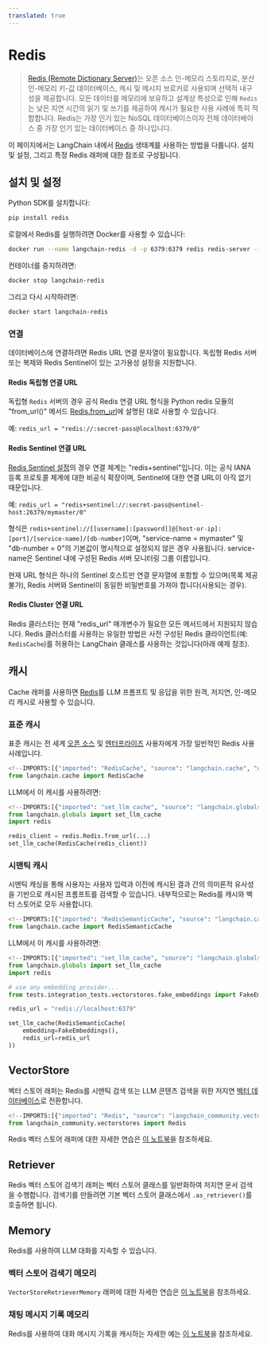 ```yaml
---
translated: true
---
```


# Redis

>[Redis (Remote Dictionary Server)](https://en.wikipedia.org/wiki/Redis)는 오픈 소스 인-메모리 스토리지로, 분산 인-메모리 키-값 데이터베이스, 캐시 및 메시지 브로커로 사용되며 선택적 내구성을 제공합니다.
> 모든 데이터를 메모리에 보유하고 설계상 특성으로 인해 `Redis`는 낮은 지연 시간의 읽기 및 쓰기를 제공하여 캐시가 필요한 사용 사례에 특히 적합합니다. Redis는 가장 인기 있는 NoSQL 데이터베이스이자 전체 데이터베이스 중 가장 인기 있는 데이터베이스 중 하나입니다.

이 페이지에서는 LangChain 내에서 [Redis](https://redis.com) 생태계를 사용하는 방법을 다룹니다.
설치 및 설정, 그리고 특정 Redis 래퍼에 대한 참조로 구성됩니다.

## 설치 및 설정

Python SDK를 설치합니다:

```bash
pip install redis
```

로컬에서 Redis를 실행하려면 Docker를 사용할 수 있습니다:

```bash
docker run --name langchain-redis -d -p 6379:6379 redis redis-server --save 60 1 --loglevel warning
```

컨테이너를 중지하려면:

```bash
docker stop langchain-redis
```

그리고 다시 시작하려면:

```bash
docker start langchain-redis
```

### 연결

데이터베이스에 연결하려면 Redis URL 연결 문자열이 필요합니다. 독립형 Redis 서버 또는 복제와 Redis Sentinel이 있는 고가용성 설정을 지원합니다.

#### Redis 독립형 연결 URL

독립형 `Redis` 서버의 경우 공식 Redis 연결 URL 형식을 Python redis 모듈의 "from_url()" 메서드 [Redis.from_url](https://redis-py.readthedocs.io/en/stable/connections.html#redis.Redis.from_url)에 설명된 대로 사용할 수 있습니다.

예: `redis_url = "redis://:secret-pass@localhost:6379/0"`

#### Redis Sentinel 연결 URL

[Redis Sentinel 설정](https://redis.io/docs/management/sentinel/)의 경우 연결 체계는 "redis+sentinel"입니다.
이는 공식 IANA 등록 프로토콜 체계에 대한 비공식 확장이며, Sentinel에 대한 연결 URL이 아직 없기 때문입니다.

예: `redis_url = "redis+sentinel://:secret-pass@sentinel-host:26379/mymaster/0"`

형식은 `redis+sentinel://[[username]:[password]]@[host-or-ip]:[port]/[service-name]/[db-number]`이며, "service-name = mymaster" 및 "db-number = 0"의 기본값이 명시적으로 설정되지 않은 경우 사용됩니다.
service-name은 Sentinel 내에 구성된 Redis 서버 모니터링 그룹 이름입니다.

현재 URL 형식은 하나의 Sentinel 호스트만 연결 문자열에 포함할 수 있으며(목록 제공 불가), Redis 서버와 Sentinel이 동일한 비밀번호를 가져야 합니다(사용되는 경우).

#### Redis Cluster 연결 URL

Redis 클러스터는 현재 "redis_url" 매개변수가 필요한 모든 메서드에서 지원되지 않습니다.
Redis 클러스터를 사용하는 유일한 방법은 사전 구성된 Redis 클라이언트(예: `RedisCache`)를 허용하는 LangChain 클래스를 사용하는 것입니다(아래 예제 참조).

## 캐시

Cache 래퍼를 사용하면 [Redis](https://redis.io)를 LLM 프롬프트 및 응답을 위한 원격, 저지연, 인-메모리 캐시로 사용할 수 있습니다.

### 표준 캐시

표준 캐시는 전 세계 [오픈 소스](https://redis.io) 및 [엔터프라이즈](https://redis.com) 사용자에게 가장 일반적인 Redis 사용 사례입니다.

```python
<!--IMPORTS:[{"imported": "RedisCache", "source": "langchain.cache", "docs": "https://api.python.langchain.com/en/latest/cache/langchain_community.cache.RedisCache.html", "title": "Redis"}]-->
from langchain.cache import RedisCache
```

LLM에서 이 캐시를 사용하려면:

```python
<!--IMPORTS:[{"imported": "set_llm_cache", "source": "langchain.globals", "docs": "https://api.python.langchain.com/en/latest/globals/langchain.globals.set_llm_cache.html", "title": "Redis"}]-->
from langchain.globals import set_llm_cache
import redis

redis_client = redis.Redis.from_url(...)
set_llm_cache(RedisCache(redis_client))
```

### 시맨틱 캐시

시맨틱 캐싱을 통해 사용자는 사용자 입력과 이전에 캐시된 결과 간의 의미론적 유사성을 기반으로 캐시된 프롬프트를 검색할 수 있습니다. 내부적으로는 Redis를 캐시와 벡터 스토어로 모두 사용합니다.

```python
<!--IMPORTS:[{"imported": "RedisSemanticCache", "source": "langchain.cache", "docs": "https://api.python.langchain.com/en/latest/cache/langchain_community.cache.RedisSemanticCache.html", "title": "Redis"}]-->
from langchain.cache import RedisSemanticCache
```

LLM에서 이 캐시를 사용하려면:

```python
<!--IMPORTS:[{"imported": "set_llm_cache", "source": "langchain.globals", "docs": "https://api.python.langchain.com/en/latest/globals/langchain.globals.set_llm_cache.html", "title": "Redis"}]-->
from langchain.globals import set_llm_cache
import redis

# use any embedding provider...
from tests.integration_tests.vectorstores.fake_embeddings import FakeEmbeddings

redis_url = "redis://localhost:6379"

set_llm_cache(RedisSemanticCache(
    embedding=FakeEmbeddings(),
    redis_url=redis_url
))
```

## VectorStore

벡터 스토어 래퍼는 Redis를 시맨틱 검색 또는 LLM 콘텐츠 검색을 위한 저지연 [벡터 데이터베이스](https://redis.com/solutions/use-cases/vector-database/)로 전환합니다.

```python
<!--IMPORTS:[{"imported": "Redis", "source": "langchain_community.vectorstores", "docs": "https://api.python.langchain.com/en/latest/vectorstores/langchain_community.vectorstores.redis.base.Redis.html", "title": "Redis"}]-->
from langchain_community.vectorstores import Redis
```

Redis 벡터 스토어 래퍼에 대한 자세한 연습은 [이 노트북](/docs/integrations/vectorstores/redis)을 참조하세요.

## Retriever

Redis 벡터 스토어 검색기 래퍼는 벡터 스토어 클래스를 일반화하여 저지연 문서 검색을 수행합니다. 검색기를 만들려면 기본 벡터 스토어 클래스에서 `.as_retriever()`를 호출하면 됩니다.

## Memory

Redis를 사용하여 LLM 대화를 지속할 수 있습니다.

### 벡터 스토어 검색기 메모리

`VectorStoreRetrieverMemory` 래퍼에 대한 자세한 연습은 [이 노트북](/docs/modules/memory/types/vectorstore_retriever_memory)을 참조하세요.

### 채팅 메시지 기록 메모리

Redis를 사용하여 대화 메시지 기록을 캐시하는 자세한 예는 [이 노트북](/docs/integrations/memory/redis_chat_message_history)을 참조하세요.
